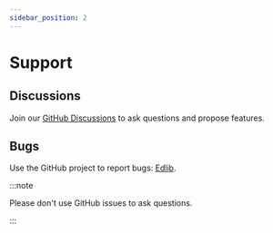 ```yaml
---
sidebar_position: 2
---
```


# Support

## Discussions

Join our [GitHub Discussions](https://github.com/cerpus/Edlib/discussions) to ask questions and propose features.

## Bugs

Use the GitHub project to report bugs: [Edlib](https://github.com/cerpus/Edlib/issues).

:::note

Please don't use GitHub issues to ask questions.

:::